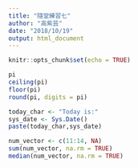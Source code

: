 ---
title: "隨堂練習七"
author: "高紫芸"
date: "2018/10/19"
output: html_document
---

```{r setup, include=FALSE}
knitr::opts_chunk$set(echo = TRUE)
```

```{r}
pi
ceiling(pi)
floor(pi)
round(pi, digits = pi)
```

```{r}
today_char <- "Today is:"
sys_date <- Sys.Date()
paste(today_char,sys_date)
```

```{r}
num_vector <- c(11:14, NA)
sum(num_vector, na.rm = TRUE)
median(num_vector, na.rm = TRUE)
```


